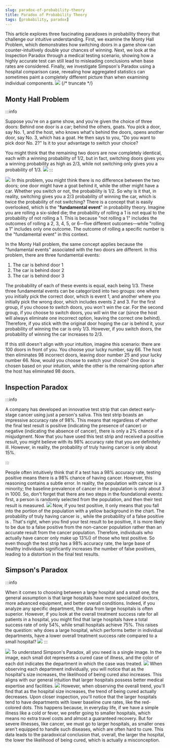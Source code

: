 ```yaml
---
slug: paradox-of-probability-theory
title: Paradox of Probability Theory
tags: [probability, paradox]
---
```



This article explores three fascinating paradoxes in probability theory that challenge our intuitive understanding. First, we examine the Monty Hall Problem, which demonstrates how switching doors in a game show can counter-intuitively double your chances of winning. Next, we look at the Inspection Paradox through a medical testing scenario, showing how a highly accurate test can still lead to misleading conclusions when base rates are considered. Finally, we investigate Simpson's Paradox using a hospital comparison case, revealing how aggregated statistics can sometimes paint a completely different picture than when examining individual components.
![](https://kitee-1301346990.cos.ap-nanjing.myqcloud.com/Obsidian/202411220603594.png?imageSlim)
{/* truncate */}

## Monty Hall Problem

:::info

Suppose you're on a game show, and you're given the choice of three doors: Behind one door is a car; behind the others, goats. You pick a door, say No. 1, and the host, who knows what's behind the doors, opens another door, say No. 3, which has a goat. He then says to you, "Do you want to pick door No. 2?" Is it to your advantage to switch your choice?

You might think that the remaining two doors are now completely identical, each with a winning probability of 1/2, but in fact, switching doors gives you a winning probability as high as 2/3, while not switching only gives you a probability of 1/3.
![](https://kitee-1301346990.cos.ap-nanjing.myqcloud.com/Obsidian/202411220603594.png?imageSlim)
:::

![](https://kitee-1301346990.cos.ap-nanjing.myqcloud.com/Obsidian/202411220644164.png?imageSlim)
In this problem, you might think there is no difference between the two doors; one door might have a goat behind it, while the other might have a car. Whether you switch or not, the probability is 1/2. So why is it that, in reality, switching gives you a 2/3 probability of winning the car, which is twice the probability of not switching? There is a concept that is easily overlooked, which is the "**fundamental event**" in probability theory. Imagine you are rolling a six-sided die; the probability of rolling a 1 is not equal to the probability of not rolling a 1. This is because "not rolling a 1" includes the outcomes of rolling a 2, 3, 4, 5, or 6—five different outcomes—while "rolling a 1" includes only one outcome. The outcome of rolling a specific number is the "fundamental event" in this context.

In the Monty Hall problem, the same concept applies because the "fundamental events" associated with the two doors are different. In this problem, there are three fundamental events:

1. The car is behind door 1
2. The car is behind door 2
3. The car is behind door 3

The probability of each of these events is equal, each being 1/3. These three fundamental events can be categorized into two groups: one where you initially pick the correct door, which is event 1, and another where you initially pick the wrong door, which includes events 2 and 3. For the first group, if you choose to switch doors, you won't win the car. For the second group, if you choose to switch doors, you will win the car (since the host will always eliminate one incorrect option, leaving the correct one behind). Therefore, if you stick with the original door hoping the car is behind it, your probability of winning the car is only 1/3. However, if you switch doors, the probability of winning the car increases to 2/3.

If this still doesn't align with your intuition, imagine this scenario: there are 100 doors in front of you. You choose your lucky number, say 66. The host then eliminates 98 incorrect doors, leaving door number 25 and your lucky number 66. Now, would you choose to switch your choice? One door is chosen based on your intuition, while the other is the remaining option after the host has eliminated 98 doors.

## Inspection Paradox

:::info

A company has developed an innovative test strip that can detect early-stage cancer using just a person's saliva. This test strip boasts an impressive accuracy rate of 98%. This means that regardless of whether the final test result is positive (indicating the presence of cancer) or negative (indicating the absence of cancer), there is only a 2% chance of a misjudgment. Now that you have used this test strip and received a positive result, you might believe with its 98% accuracy rate that you are definitely ill. However, in reality, the probability of truly having cancer is only about 15%.

:::

People often intuitively think that if a test has a 98% accuracy rate, testing positive means there is a 98% chance of having cancer. However, this reasoning contains a subtle error. In reality, the population with cancer is a minority; the baseline prevalence of cancer in the population is only about 3 in 1000. So, don't forget that there are two steps in the foundational events: first, a person is randomly selected from the population, and then their test result is measured.
![](https://kitee-1301346990.cos.ap-nanjing.myqcloud.com/Obsidian/202411220735064.png?imageSlim)
Now, if you test positive, it only means that you fall into the portion of the population with a yellow background in the chart. The probability of truly having cancer is <InlineMath math="\frac{3}{1000} * \frac{98}{100} \approx \frac{2.94}{1000}" />, while the probability of a false positive is <InlineMath math="\frac{997}{1000} * \frac{2}{100} \approx \frac{19.94}{1000}" />. That's right, when you find your test result to be positive, it is more likely to be due to a false positive from the non-cancer population rather than an accurate result from the cancer population. Therefore, individuals who actually have cancer only make up 13%(<InlineMath math="\frac{2.94}{2.94 + 19.94} \approx 13\%" />) of those who test positive. So even though the test strip has a 98% accuracy rate, the large base of healthy individuals significantly increases the number of false positives, leading to a distortion in the final test results.

## Simpson's Paradox

:::info

When it comes to choosing between a large hospital and a small one, the general assumption is that large hospitals have more specialized doctors, more advanced equipment, and better overall conditions. Indeed, if you analyze any specific department, the data from large hospitals is often superior. However, if you look at the overall treatment success rate for all patients in a hospital, you might find that large hospitals have a total success rate of only 54%, while small hospitals achieve 75%. This raises the question: why does a large hospital, which performs better in individual departments, have a lower overall treatment success rate compared to a small hospital?
![](https://kitee-1301346990.cos.ap-nanjing.myqcloud.com/Obsidian/202411220636820.png?imageSlim)
:::

![](https://kitee-1301346990.cos.ap-nanjing.myqcloud.com/Obsidian/202411220809291.png?imageSlim)
To understand Simpson's Paradox, all you need is a single image. In the image, each small dot represents a cured case of illness, and the color of each dot indicates the department in which the case was treated.
![](https://kitee-1301346990.cos.ap-nanjing.myqcloud.com/Obsidian/202411220811026.png?imageSlim)
When observing each department individually, you will notice that as the hospital's size increases, the likelihood of being cured also increases. This aligns with our general intuition that larger hospitals possess better medical expertise and facilities.
![](https://kitee-1301346990.cos.ap-nanjing.myqcloud.com/Obsidian/202411220813032.png?imageSlim)
However, when observing the overall trend, you'll find that as the hospital size increases, the trend of being cured actually decreases. Upon closer inspection, you'll notice that the larger hospitals tend to have departments with lower baseline cure rates, like the red-colored dots. This happens because, in everyday life, if we have a simple illness like a cold or fever, we prefer going to smaller hospitals, which means no extra travel costs and almost a guaranteed recovery. But for severe illnesses, like cancer, we must go to larger hospitals, as smaller ones aren't equipped to handle such diseases, which are often hard to cure. This data leads to the paradoxical conclusion that, overall, the larger the hospital, the lower the likelihood of being cured, which is actually a misconception.
